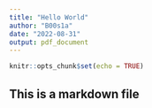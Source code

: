 ---
title: "Hello World"
author: "B00s1a"
date: "2022-08-31"
output: pdf_document
---

```{r setup, include=FALSE}
knitr::opts_chunk$set(echo = TRUE)
```

## This is a markdown file






